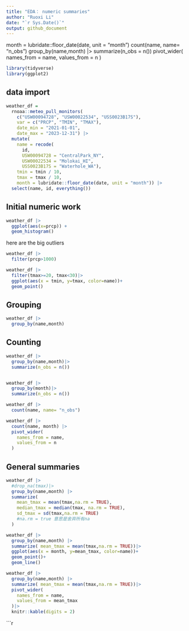 ```yaml
---
title: "EDA： numeric summaries"
author: "Ruoxi Li"
date: "`r Sys.Date()`"
output: github_document
---
```


month = lubridate::floor_date(date, unit = "month")
count(name, name= "n_obs")
group_by(name,month) |>
summarize(n_obs = n())
 pivot_wider(
    names_from = name,
    values_from = n
  )
```r
library(tidyverse)
library(ggplot2)
```

## data import

```r
weather_df = 
  rnoaa::meteo_pull_monitors(
    c("USW00094728", "USW00022534", "USS0023B17S"),
    var = c("PRCP", "TMIN", "TMAX"), 
    date_min = "2021-01-01",
    date_max = "2023-12-31") |>
  mutate(
    name = recode(
      id, 
      USW00094728 = "CentralPark_NY", 
      USW00022534 = "Molokai_HI",
      USS0023B17S = "Waterhole_WA"),
    tmin = tmin / 10,
    tmax = tmax / 10,
    month = lubridate::floor_date(date, unit = "month")) |>
  select(name, id, everything())
```

## Initial numeric work

```r
weather_df |>
  ggplot(aes(x=prcp)) +
  geom_histogram()
```

here are the big outliers
```r
weather_df |>
  filter(prcp>1000)
```

```r
weather_df |>
  filter(tmax>=20, tmax<30)|>
  ggplot(aes(x = tmin, y=tmax, color=name))+
  geom_point()
```

## Grouping

```r
weather_df |>
  group_by(name,month)
```

## Counting

```r
weather_df |>
  group_by(name,month)|>
  summarize(n_obs = n())


weather_df |>
  group_by(month)|>
  summarize(n_obs = n())
```

```r
weather_df |>
  count(name, name= "n_obs")
```

```r
weather_df |>
  count(name, month) |>
  pivot_wider(
    names_from = name,
    values_from = n
  )
```

## General summaries

```r
weather_df |>
  #drop_na(tmax)|>
  group_by(name,month) |>
  summarize(
    mean_tmax = mean(tmax,na.rm = TRUE),
    median_tmax = median(tmax, na.rm = TRUE),
    sd_tmax = sd(tmax,na.rm = TRUE)
    #na.rm = true 意思是舍弃所有na
  )
```

```r
weather_df |>
  group_by(name,month) |>
  summarize( mean_tmax = mean(tmax,na.rm = TRUE))|>
  ggplot(aes(x = month, y=mean_tmax, color=name))+
  geom_point()+
  geom_line()
```

```r
weather_df |>
  group_by(name,month) |>
  summarize( mean_tmax = mean(tmax,na.rm = TRUE))|>
  pivot_wider(
    names_from = name,
    values_from = mean_tmax
  )|>
  knitr::kable(digits = 2)
```


```r

